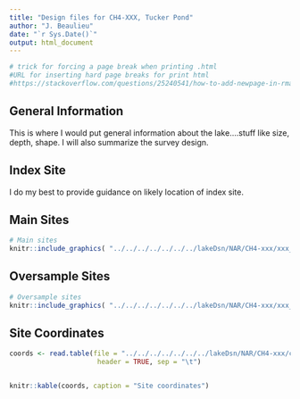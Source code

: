 ```yaml
---
title: "Design files for CH4-XXX, Tucker Pond"
author: "J. Beaulieu"
date: "`r Sys.Date()`"
output: html_document
---
```


```r
# trick for forcing a page break when printing .html
#URL for inserting hard page breaks for print html
#https://stackoverflow.com/questions/25240541/how-to-add-newpage-in-rmarkdown-in-a-smart-way
```
## General Information
This is where I would put general information about the lake....stuff like size, depth, shape.  I will also summarize the survey design.

## Index Site
I do my best to provide guidance on likely location of index site.

## Main Sites
```r
# Main sites
knitr::include_graphics( "../../../../../../../lakeDsn/NAR/CH4-xxx/xxx_Main.png")
```
<P style="page-break-before: always">
  
  

## Oversample Sites
```r
# Oversample sites
knitr::include_graphics( "../../../../../../../lakeDsn/NAR/CH4-xxx/xxx_Over.png")
```

<P style="page-break-before: always">
## Site Coordinates
```r

coords <- read.table(file = "../../../../../../../lakeDsn/NAR/CH4-xxx/ch4_xxxSites.txt",
                      header = TRUE, sep = "\t")


knitr::kable(coords, caption = "Site coordinates")
```